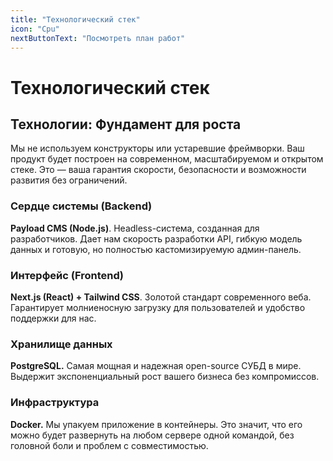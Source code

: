 ```yaml
---
title: "Технологический стек"
icon: "Cpu"
nextButtonText: "Посмотреть план работ"
---
```


# Технологический стек

## Технологии: Фундамент для роста

Мы не используем конструкторы или устаревшие фреймворки. Ваш продукт будет построен на современном, масштабируемом и открытом стеке. Это — ваша гарантия скорости, безопасности и возможности развития без ограничений.

### Сердце системы (Backend)

**Payload CMS (Node.js)**. Headless-система, созданная для разработчиков. Дает нам скорость разработки API, гибкую модель данных и готовую, но полностью кастомизируемую админ-панель.

### Интерфейс (Frontend)

**Next.js (React) + Tailwind CSS**. Золотой стандарт современного веба. Гарантирует молниеносную загрузку для пользователей и удобство поддержки для нас.

### Хранилище данных

**PostgreSQL.** Самая мощная и надежная open-source СУБД в мире. Выдержит экспоненциальный рост вашего бизнеса без компромиссов.

### Инфраструктура

**Docker.** Мы упакуем приложение в контейнеры. Это значит, что его можно будет развернуть на любом сервере одной командой, без головной боли и проблем с совместимостью.

